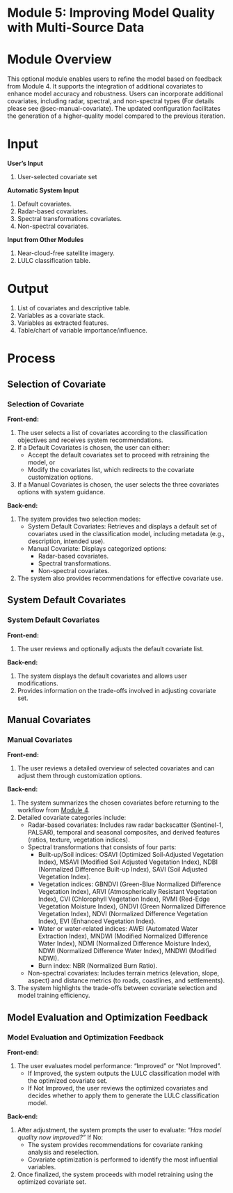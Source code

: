 # Module 5: Improving Model Quality with Multi-Source Data {#module-5}

# Module Overview {.unnumbered}

This optional module enables users to refine the model based on feedback from Module 4. It supports the integration of additional covariates to enhance model accuracy and robustness. Users can incorporate additional covariates, including radar, spectral, and non-spectral types (For details please see @sec-manual-covariate). The updated configuration facilitates the generation of a higher-quality model compared to the previous iteration.

# Input {.unnumbered}

**User's Input**

1.  User-selected covariate set

**Automatic System Input**

1.  Default covariates.
2.  Radar-based covariates.
3.  Spectral transformations covariates.
4.  Non-spectral covariates.

**Input from Other Modules**

1.  Near-cloud-free satellite imagery.
2.  LULC classification table.

# Output {.unnumbered}

1.  List of covariates and descriptive table.
2.  Variables as a covariate stack.
3.  Variables as extracted features.
4.  Table/chart of variable importance/influence.

# Process {.unnumbered}

## Selection of Covariate {#sec-selection-of-covariate}

### Selection of Covariate

**Front-end:**

1.  The user selects a list of covariates according to the classification objectives and receives system recommendations.
2.  If a Default Covariates is chosen, the user can either:
    -   Accept the default covariates set to proceed with retraining the model, or
    -   Modify the covariates list, which redirects to the covariate customization options.
3.  If a Manual Covariates is chosen, the user selects the three covariates options with system guidance.

**Back-end:**

1.  The system provides two selection modes:
    -   System Default Covariates: Retrieves and displays a default set of covariates used in the classification model, including metadata (e.g., description, intended use).
    -   Manual Covariate: Displays categorized options:
        -   Radar-based covariates.
        -   Spectral transformations.
        -   Non-spectral covariates.
2.  The system also provides recommendations for effective covariate use.

## System Default Covariates

### System Default Covariates

**Front-end:**

1.  The user reviews and optionally adjusts the default covariate list.

**Back-end:**

1.  The system displays the default covariates and allows user modifications.
2.  Provides information on the trade-offs involved in adjusting covariate set.

## Manual Covariates {#sec-manual-covariate}

### Manual Covariates

**Front-end:**

1.  The user reviews a detailed overview of selected covariates and can adjust them through customization options.

**Back-end:**

1.  The system summarizes the chosen covariates before returning to the workflow from [Module 4](@sec-module-2).
2.  Detailed covariate categories include:
    -   Radar-based covariates: Includes raw radar backscatter (Sentinel-1, PALSAR), temporal and seasonal composites, and derived features (ratios, texture, vegetation indices).
    -   Spectral transformations that consists of four parts:
        -   Built-up/Soil indices: OSAVI (Optimized Soil-Adjusted Vegetation Index), MSAVI (Modified Soil Adjusted Vegetation Index), NDBI (Normalized Difference Built-up Index), SAVI (Soil Adjusted Vegetation Index).
        -   Vegetation indices: GBNDVI (Green-Blue Normalized Difference Vegetation Index), ARVI (Atmospherically Resistant Vegetation Index), CVI (Chlorophyll Vegetation Index), RVMI (Red-Edge Vegetation Moisture Index), GNDVI (Green Normalized Difference Vegetation Index), NDVI (Normalized Difference Vegetation Index), EVI (Enhanced Vegetation Index).
        -   Water or water-related indices: AWEI (Automated Water Extraction Index), MNDWI (Modified Normalized Difference Water Index), NDMI (Normalized Difference Moisture Index), NDWI (Normalized Difference Water Index), MNDWI (Modified NDWI).
        -   Burn index: NBR (Normalized Burn Ratio).
    -   Non-spectral covariates: Includes terrain metrics (elevation, slope, aspect) and distance metrics (to roads, coastlines, and settlements).
3.  The system highlights the trade-offs between covariate selection and model training efficiency.

## Model Evaluation and Optimization Feedback {#sec-model-evaluation-and-optimization-feedback}

### Model Evaluation and Optimization Feedback

**Front-end:**

1.  The user evaluates model performance: “Improved” or “Not Improved”.
    -   If Improved, the system outputs the LULC classification model with the optimized covariate set.
    -   If Not Improved, the user reviews the optimized covariates and decides whether to apply them to generate the LULC classification model.

**Back-end:**

1.  After adjustment, the system prompts the user to evaluate: *“Has model quality now improved?”* If No:
    -   The system provides recommendations for covariate ranking analysis and reselection.
    -   Covariate optimization is performed to identify the most influential variables.
2.  Once finalized, the system proceeds with model retraining using the optimized covariate set.
